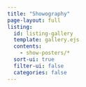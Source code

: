 ```yaml
---
title: "Showography"
page-layout: full
listing:
  id: listing-gallery
  template: gallery.ejs
  contents:
    - show-posters/*
  sort-ui: true
  filter-ui: false
  categories: false
---
```



